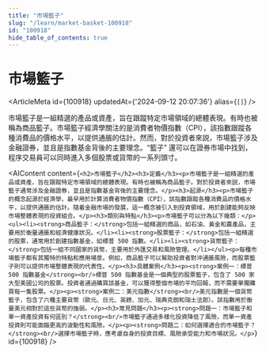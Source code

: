 ```yaml
---
title: "市場籃子"
slug: "/learn/market-basket-100918"
id: "100918"
hide_table_of_contents: true
---
```



# 市場籃子

<ArticleMeta id={100918} updatedAt={'2024-09-12 20:07:36'} alias={`[]`} />
<div className='border-solid border-b border-t-0 my-4 border-[var(--ifm-color-gray-300)]' />

市場籃子是一組精選的產品或資產，旨在跟蹤特定市場領域的總體表現。有時也被稱為商品籃子。市場籃子經濟學關注的是消費者物價指數（CPI），該指數跟蹤各種消費品的價格水平，以提供通脹的估計。然而，對於投資者來説，市場籃子涉及金融證券，並且是指數基金背後的主要理念。“籃子” 還可以在證券市場中找到，程序交易員可以同時進入多個股票或貨幣的一系列頭寸。

<AIContent content={`<h2>市場籃子</h2><h3>定義</h3><p>市場籃子是一組精選的產品或資產，旨在跟蹤特定市場領域的總體表現。有時也被稱為商品籃子。對於投資者來説，市場籃子通常涉及金融證券，並且是指數基金背後的主要理念。</p><h3>起源</h3><p>市場籃子的概念起源於經濟學，最早用於計算消費者物價指數（CPI），該指數跟蹤各種消費品的價格水平，以提供通脹的估計。隨着金融市場的發展，這一概念被引入到投資領域，用於創建能夠反映市場整體表現的投資組合。</p><h3>類別與特點</h3><p>市場籃子可以分為以下幾類：</p><ul><li><strong>商品籃子：</strong>包括一組精選的商品，如石油、黃金和農產品，主要用於衡量通脹和經濟健康狀況。</li><li><strong>股票籃子：</strong>包括一組精選的股票，通常用於創建指數基金，如標普 500 指數。</li><li><strong>貨幣籃子：</strong>包括一組不同國家的貨幣，主要用於外匯交易和風險管理。</li></ul><p>每種市場籃子都有其獨特的特點和應用場景。例如，商品籃子可以幫助投資者對沖通脹風險，而股票籃子則可以提供市場整體表現的代表性。</p><h3>具體案例</h3><p><strong>案例一：標普 500 指數基金</strong><br/>標普 500 指數基金是一個典型的股票籃子，包含了 500 家大型美國公司的股票。投資者通過購買該基金，可以獲得整個市場的平均回報，而不需要單獨購買每一隻股票。</p><p><strong>案例二：美元指數</strong><br/>美元指數是一個貨幣籃子，包含了六種主要貨幣（歐元、日元、英鎊、加元、瑞典克朗和瑞士法郎）。該指數用於衡量美元相對於這些貨幣的強弱。</p><h3>常見問題</h3><p><strong>問題一：市場籃子和單一資產投資有何區別？</strong><br/>市場籃子通過多樣化投資降低了風險，而單一資產投資則可能面臨更高的波動性和風險。</p><p><strong>問題二：如何選擇適合的市場籃子？</strong><br/>選擇市場籃子時，應考慮自身的投資目標、風險承受能力和市場狀況。</p>`} id={100918} />
